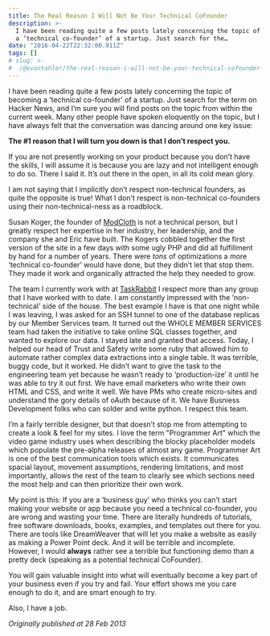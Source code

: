 ```yaml
---
title: The Real Reason I Will Not Be Your Technical CoFounder
description: >-
  I have been reading quite a few posts lately concerning the topic of becoming
  a ‘technical co-founder’ of a startup. Just search for the…
date: "2016-04-22T22:32:00.911Z"
tags: []
# slug: >-
#  /@evantahler/the-real-reason-i-will-not-be-your-technical-cofounder-d1fbc6890fc3
---
```


I have been reading quite a few posts lately concerning the topic of becoming a ‘technical co-founder’ of a startup. Just search for the term on Hacker News, and I’m sure you will find posts on the topic from within the current week. Many other people have spoken eloquently on the topic, but I have always felt that the conversation was dancing around one key issue:

**The #1 reason that I will turn you down is that I don’t respect you.**

If you are not presently working on your product because you don’t have the skills, I will assume it is because you are lazy and not intelligent enough to do so. There I said it. It’s out there in the open, in all its cold mean glory.

I am not saying that I implicitly don’t respect non-technical founders, as quite the opposite is true! What I don’t respect is non-technical co-founders using their non-technical-ness as a roadblock.

Susan Koger, the founder of [ModCloth](http://www.modcloth.com) is not a technical person, but I greatly respect her expertise in her industry, her leadership, and the company she and Eric have built. The Kogers cobbled together the first version of the site in a few days with some ugly PHP and did all fulfillment by hand for a number of years. There were _tons_ of optimizations a more ‘technical co-founder’ would have done, but they didn’t let that stop them. They made it work and organically attracted the help they needed to grow.

The team I currently work with at [TaskRabbit](http://www.taskrabbit.com) I respect more than any group that I have worked with to date. I am constantly impressed with the ‘non-technical’ side of the house. The best example I have is that one night while I was leaving, I was asked for an SSH tunnel to one of the database replicas by our Member Services team. It turned out the WHOLE MEMBER SERVICES team had taken the initiative to take online SQL classes together, and wanted to explore our data. I stayed late and granted that access. Today, I helped our head of Trust and Safety write some ruby that allowed him to automate rather complex data extractions into a single table. It was terrible, buggy code, but it worked. He didn’t want to give the task to the engineering team yet because he wasn’t ready to ‘production-ize’ it until he was able to try it out first. We have email marketers who write their own HTML and CSS, and write it well. We have PMs who create micro-sites and understand the gory details of oAuth because of it. We have Busniess Development folks who can solder and write python. I respect this team.

I’m a fairly terrible designer, but that doesn’t stop me from attempting to create a look & feel for my sites. I love the term "Programmer Art" which the video game industry uses when describing the blocky placeholder models which populate the pre-alpha releases of almost any game. Programmer Art is one of the best communication tools which exists. It communicates spacial layout, movement assumptions, rendering limitations, and most importantly, allows the rest of the team to clearly see which sections need the most help and can then prioritize their own work.

My point is this: If you are a ‘business guy’ who thinks you can’t start making your website or app because you need a technical co-founder, you are wrong and wasting your time. There are literally hundreds of tutorials, free software downloads, books, examples, and templates out there for you. There are tools like DreamWeaver that will let you make a website as easily as making a Power Point deck. And it will be terrible and incomplete. However, I would **always** rather see a terrible but functioning demo than a pretty deck (speaking as a potential technical CoFounder).

You will gain valuable insight into what will eventually become a key part of your business even if you try and fail. Your effort shows me you care enough to do it, and are smart enough to try.

Also, I have a job.

_Originally published at 28 Feb 2013_

